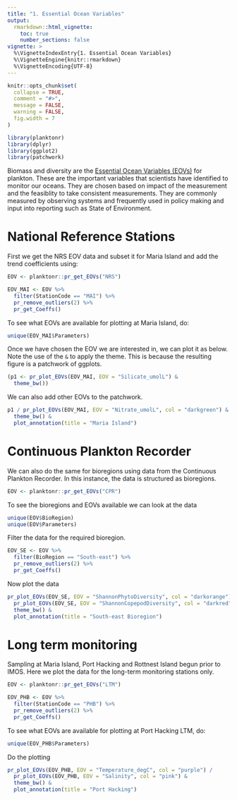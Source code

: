 ```yaml
---
title: "1. Essential Ocean Variables"
output: 
  rmarkdown::html_vignette:
    toc: true
    number_sections: false
vignette: >
  %\VignetteIndexEntry{1. Essential Ocean Variables}
  %\VignetteEngine{knitr::rmarkdown}
  %\VignetteEncoding{UTF-8}
---
```


```r
knitr::opts_chunk$set(
  collapse = TRUE,
  comment = "#>",
  message = FALSE,
  warning = FALSE,
  fig.width = 7
)
```

```r
library(planktonr)
library(dplyr)
library(ggplot2)
library(patchwork)
```

Biomass and diversity are the [Essential Ocean Variables (EOVs)]("https://www.goosocean.org/index.php?option=com_content&view=article&layout=edit&id=283&Itemid=441") for plankton. These are the important variables that scientists have identified to monitor our oceans. They are chosen based on impact of the measurement and the feasiblity to take consistent measurements. They are commonly measured by observing systems and frequently used in policy making and input into reporting such as State of Environment.

# National Reference Stations

First we get the NRS EOV data and subset it for Maria Island and add the trend coefficients using:
```r
EOV <- planktonr::pr_get_EOVs("NRS")

EOV_MAI <- EOV %>%
  filter(StationCode == "MAI") %>%
  pr_remove_outliers(2) %>% 
  pr_get_Coeffs()
```


To see what EOVs are available for plotting at Maria Island, do:
```r
unique(EOV_MAI$Parameters)
```


Once we have chosen the EOV we are interested in, we can plot it as below. Note the use of the `&` to apply the theme. This is because the resulting figure is a patchwork of ggplots.
```r
(p1 <- pr_plot_EOVs(EOV_MAI, EOV = "Silicate_umolL") & 
  theme_bw())       
```

We can also add other EOVs to the patchwork.
```r
p1 / pr_plot_EOVs(EOV_MAI, EOV = "Nitrate_umolL", col = "darkgreen") & 
  theme_bw() &
  plot_annotation(title = "Maria Island")
```


# Continuous Plankton Recorder

We can also do the same for bioregions using data from the Continuous Plankton Recorder. In this instance, the data is structured as bioregions.

```r
EOV <- planktonr::pr_get_EOVs("CPR")
```

To see the bioregions and EOVs available we can look at the data

```r
unique(EOV$BioRegion)
unique(EOV$Parameters)
```

Filter the data for the required bioregion.
```r
EOV_SE <- EOV %>%
  filter(BioRegion == "South-east") %>%
  pr_remove_outliers(2) %>% 
  pr_get_Coeffs()
```

Now plot the data
```r
pr_plot_EOVs(EOV_SE, EOV = "ShannonPhytoDiversity", col = "darkorange") / 
  pr_plot_EOVs(EOV_SE, EOV = "ShannonCopepodDiversity", col = "darkred") &
  theme_bw() &
  plot_annotation(title = "South-east Bioregion")
```


# Long term monitoring

Sampling at Maria Island, Port Hacking and Rottnest Island begun prior to IMOS. Here we plot the data for the long-term monitoring stations only.

```r
EOV <- planktonr::pr_get_EOVs("LTM")

EOV_PHB <- EOV %>%
  filter(StationCode == "PHB") %>%
  pr_remove_outliers(2) %>% 
  pr_get_Coeffs()
```

To see what EOVs are available for plotting at Port Hacking LTM, do:
```r
unique(EOV_PHB$Parameters)
```

Do the plotting
```r
pr_plot_EOVs(EOV_PHB, EOV = "Temperature_degC", col = "purple") / 
  pr_plot_EOVs(EOV_PHB, EOV = "Salinity", col = "pink") & 
  theme_bw() &
  plot_annotation(title = "Port Hacking")
```
